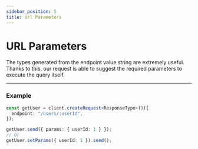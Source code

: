 ```yaml
---
sidebar_position: 5
title: Url Parameters
---
```


# URL Parameters

The types generated from the endpoint value string are extremely useful. Thanks to this, our request is able to suggest
the required parameters to execute the query itself.

---

### Example

```ts
const getUser = client.createRequest<ResponseType>()({
  endpoint: "/users/:userId",
});

getUser.send({ params: { userId: 1 } });
// Or
getUser.setParams({ userId: 1 }).send();
```
